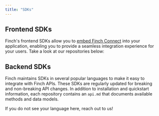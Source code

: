 ```yaml
---
title: "SDKs"
---
```


## Frontend SDKs

Finch's frontend SDKs allow you to [embed Finch Connect](https://developer.tryfinch.com/docs/documentation/k6gz5zkt9vaen-set-up-finch-connect#embedded-finch-connect) into your application, enabling you to provide a seamless integration experience for your users. Take a look at our repositories below:

<CardGroup cols={2}>
    <Card title="JavaScript" icon="js" href="https://developer.tryfinch.com/docs/documentation/k6gz5zkt9vaen-set-up-finch-connect#implementing-finch-connect-to-your-application"></Card>
    <Card title="React" icon="react" href="https://github.com/Finch-API/react-connect"></Card>
</CardGroup>

## Backend SDKs

Finch maintains SDKs in several popular languages to make it easy to integrate with Finch APIs. These SDKs are regularly updated for breaking and non-breaking API changes. In addition to installation and quickstart information, each repository contains an `api.md` that documents available methods and data models.

<CardGroup cols={3}>
    <Card title="Node" icon="node" href="https://github.com/Finch-API/finch-api-node"></Card>
    <Card title="Python" icon="python" href="https://github.com/Finch-API/finch-api-python"></Card>
    <Card title="Java" icon="java" href="https://github.com/Finch-API/finch-api-java"></Card>
    <Card title="Kotlin" icon="k" href="https://github.com/Finch-API/finch-api-kotlin"></Card>
    <Card title="Go" icon="golang" href="https://github.com/Finch-API/finch-api-go"></Card>
</CardGroup>

If you do not see your language here, reach out to us!
